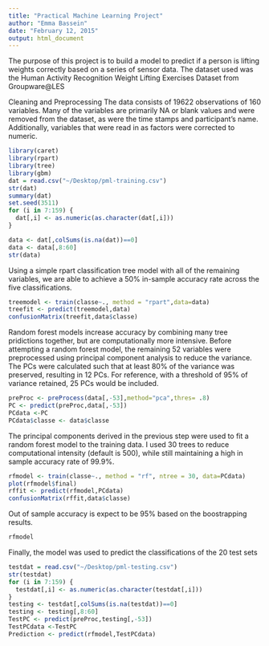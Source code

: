 ```yaml
---
title: "Practical Machine Learning Project"
author: "Emma Bassein"
date: "February 12, 2015"
output: html_document
---
```


The purpose of this project is to build a model to predict if a person is lifting weights correctly based on a series of sensor data. The dataset used was the Human Activity Recognition Weight Lifting Exercises Dataset from Groupware@LES

Cleaning and Preprocessing
The data consists of 19622 observations of 160 variables. Many of the variables are primarily NA or blank values and were removed from the dataset, as were the time stamps and participant's name. Additionally, variables that were read in as factors were corrected to numeric.

```r
library(caret)
library(rpart)
library(tree)
library(gbm)
dat = read.csv("~/Desktop/pml-training.csv")
str(dat)
summary(dat)
set.seed(3511)
for (i in 7:159) {
  dat[,i] <- as.numeric(as.character(dat[,i]))
}

data <- dat[,colSums(is.na(dat))==0]
data <- data[,8:60]
str(data)
```
Using a simple rpart classification tree model with all of the remaining variables, we are able to achieve a 50% in-sample accuracy rate across the five classifications.

```r
treemodel <- train(classe~., method = "rpart",data=data)
treefit <- predict(treemodel,data)
confusionMatrix(treefit,data$classe)
```

Random forest models increase accuracy by combining many tree pridictions together, but are computationally more intensive. Before attempting a random forest model, the remaining 52 variables were preprocessed using principal component analysis to reduce the variance. The PCs were calculated such that at least 80% of the variance was preserved, resulting in 12 PCs. For reference, with a threshold of 95% of variance retained, 25 PCs would be included.

```r
preProc <- preProcess(data[,-53],method="pca",thres= .8)
PC <- predict(preProc,data[,-53])
PCdata <-PC
PCdata$classe <- data$classe
```


The principal components derived in the previous step were used to fit a random forest model to the training data. I used 30 trees to reduce computational intensity (default is 500), while still maintaining a high in sample accuracy rate of 99.9%. 

```r
rfmodel <- train(classe~., method = "rf", ntree = 30, data=PCdata)
plot(rfmodel$final)
rffit <- predict(rfmodel,PCdata)
confusionMatrix(rffit,data$classe)
```

Out of sample accuracy is expect to be 95% based on the boostrapping results.
```r
rfmodel
```

Finally, the model was used to predict the classifications of the 20 test sets

```r
testdat = read.csv("~/Desktop/pml-testing.csv")
str(testdat)
for (i in 7:159) {
  testdat[,i] <- as.numeric(as.character(testdat[,i]))
}
testing <- testdat[,colSums(is.na(testdat))==0]
testing <- testing[,8:60]
TestPC <- predict(preProc,testing[,-53])
TestPCdata <-TestPC
Prediction <- predict(rfmodel,TestPCdata)
```